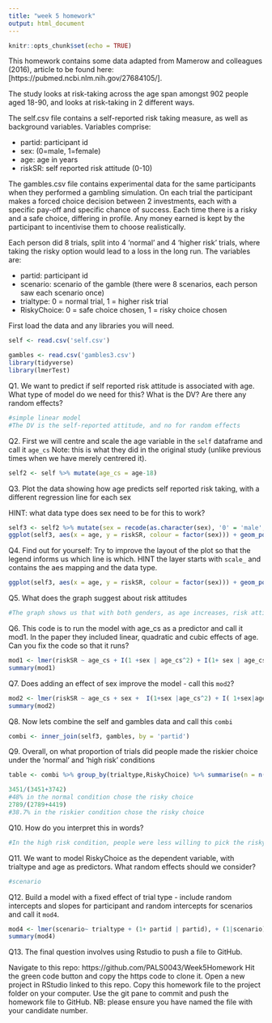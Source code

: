```yaml
---
title: "week 5 homework"
output: html_document
---
```


```r
knitr::opts_chunk$set(echo = TRUE)
```

This homework contains some data adapted from Mamerow and colleagues (2016), article to be found here:[https://pubmed.ncbi.nlm.nih.gov/27684105/]. 

The study looks at risk-taking across the age span amongst 902 people aged 18-90, and looks at risk-taking in 2 different ways.

The self.csv file contains a self-reported risk taking measure, as well as background variables. Variables comprise:

* partid: participant id
* sex: (0=male, 1=female)
* age: age in years
* riskSR: self reported risk attitude  (0-10)

The gambles.csv file contains experimental data for the same participants when they performed a gambling simulation. On each trial the participant makes a forced choice decision between 2 investments, each with a specific pay-off and specific chance of success. Each time there is a risky and a safe choice, differing in profile. Any money earned is kept by the participant to incentivise them to choose realistically.

Each person did 8 trials, split into 4 'normal' and 4 'higher risk' trials, where taking the risky option would lead to a loss in the long run. The variables are:

* partid: participant id
* scenario: scenario of the gamble (there were 8 scenarios, each person saw each scenario once)
* trialtype: 0 = normal trial, 1 = higher risk trial
* RiskyChoice: 0 = safe choice chosen, 1 = risky choice chosen

First load the data and any libraries you will need.
```r
self <- read.csv('self.csv') 

gambles <- read.csv('gambles3.csv') 
library(tidyverse)
library(lmerTest)

```


Q1. We want to predict if self reported risk attitude is associated with age. What type of model do we need for this? What is the DV? Are there any random effects?
```r
#simple linear model
#The DV is the self-reported attitude, and no for random effects
```

Q2. First we will centre and scale the age variable in the `self` dataframe and call it `age_cs` Note: this is what they did in the original study (unlike previous times when we have merely centrered it).
```r
self2 <- self %>% mutate(age_cs = age-18)
```


Q3. Plot the data showing how age predicts self reported risk taking, with a different regression line for each sex

HINT: what data type does sex need to be for this to work?
```r
self3 <- self2 %>% mutate(sex = recode(as.character(sex), '0' = 'male', '1' = 'female'))
ggplot(self3, aes(x = age, y = riskSR, colour = factor(sex))) + geom_point() + geom_smooth(method = 'lm')

```

Q4. Find out for yourself: Try to improve the layout of the plot so that the legend informs us which line is which. HINT the layer starts with `scale_` and contains the aes mapping and the data type.

```r
ggplot(self3, aes(x = age, y = riskSR, colour = factor(sex))) + geom_point() + geom_smooth(method = 'lm')
```

Q5. What does the graph suggest about risk attitudes
```r
#The graph shows us that with both genders, as age increases, risk attitudes decreases. Although, the decrease for male is higher. 
```


Q6. This code is to run the model with age_cs as a predictor and call it mod1. In the paper they included linear, quadratic and cubic effects of age.
Can you fix the code so that it runs?
```r
mod1 <- lmer(riskSR ~ age_cs + I(1 +sex | age_cs^2) + I(1+ sex | age_cs^3), data=self3)
summary(mod1)
```

Q7. Does adding an effect of sex improve the model - call this `mod2`? 
```r
mod2 <- lmer(riskSR ~ age_cs + sex +  I(1+sex |age_cs^2) + I( 1+sex|age_cs^3), data=self3)
summary(mod2)
```


Q8. Now lets combine the self and gambles data and call this `combi`
```r
combi <- inner_join(self3, gambles, by = 'partid')
```

Q9. Overall, on what proportion of trials did people made the riskier choice under the 'normal' and 'high risk' conditions
```r
table <- combi %>% group_by(trialtype,RiskyChoice) %>% summarise(n = n())

3451/(3451+3742)
#48% in the normal condition chose the risky choice
2789/(2789+4419)
#38.7% in the riskier condition chose the risky choice
```

Q10. How do you interpret this in words?
```r
#In the high risk condition, people were less willing to pick the risky option than in the normal condition. People were risk averse in the high condition.
```

Q11. We want to model RiskyChoice as the dependent variable, with trialtype and age as predictors. What random effects should we consider?
```r
#scenario
```


Q12. Build a model with a fixed effect of trial type - include random intercepts and slopes for participant and random intercepts for scenarios and call it `mod4`. 

```r
mod4 <- lmer(scenario~ trialtype + (1+ partid | partid), + (1|scenario), data = combi)
summary(mod4)
```

Q13. The final question involves using Rstudio to push a file to GitHub.

Navigate to this repo: https://github.com/PALS0043/Week5Homework
Hit the green code button and copy the https code to clone it.
Open a new project in RStudio linked to this repo.
Copy this homework file to the project folder on your computer.
Use the git pane to commit and push the homework file to GitHub.
NB: please ensure you have named the file with your candidate number.

